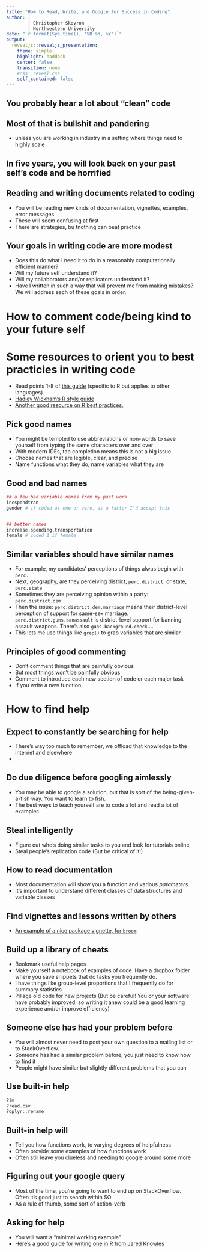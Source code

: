 ```yaml
---
title: "How to Read, Write, and Google for Success in Coding"
author: |
        | Christopher Skovron
        | Northwestern University 
date: "`r format(Sys.time(), '%B %d, %Y')`"
output: 
  revealjs::revealjs_presentation: 
    theme: simple
    highlight: haddock
    center: false
    transition: none
    #css: reveal.css
    self_contained: false
---
```

          
          
## You probably hear a lot about "clean" code 

## Most of that is bullshit and pandering
- unless you are working in industry in a setting where things need to highly scale 

## In five years, you will look back on your past self's code and be horrified 

## Reading and writing documents related to coding
- You will be reading new kinds of documentation, vignettes, examples, error messages
- These will seem confusing at first
- There are strategies, bu tnothing can beat practice 

## Your goals in writing code are more modest 
- Does this do what I need it to do in a reasonably computationally efficient manner? 
- Will my future self understand it? 
- Will my collaborators and/or replicators understand it? 
- Have I written in such a way that will prevent me from making mistakes? 
We will address each of these goals in order. 



# How to comment code/being kind to your future self 






# Some resources to orient you to best practicies in writing code

- Read points 1-8 of [this guide](https://www.r-bloggers.com/r-best-practices-r-you-writing-the-r-way/) (specific to R but applies to other languages)
- [Hadley Wickham's R style guide](http://adv-r.had.co.nz/Style.html)
- [Another good resource on R best practices.](https://swcarpentry.github.io/r-novice-inflammation/06-best-practices-R/)








## Pick good names
- You might be tempted to use abbreviations or non-words to save yourself from typing the same characters over and over
- With modern IDEs, tab completion means this is not a big issue
- Choose names that are legible, clear, and precise 
- Name functions what they do, name variables what they are 


## Good and bad names

```r
## a few bad variable names from my past work
incspendtran
gender # if coded as one or zero, as a factor I'd accept this 


## better names
increase.spending.transportation
female # coded 1 if female


```

## Similar variables should have similar names

- For example, my candidates' perceptions of things alwas begin with `perc.`
- Next, geography, are they perceiving district, `perc.district`, or state, `perc.state`
- Sometimes they are perceiving opinion within a party: `perc.district.dem`
- Then the issue: `perc.district.dem.marriage` means their district-level perception of support for same-sex marriage. `perc.district.guns.banassault` is district-level support for banning assault weapons. There's also `guns.background.check`....
- This lets me use things like `grep()` to grab variables that are similar 




## Principles of good commenting 

- Don't comment things that are painfully obvious
- But most things won't be painfully obvious 
- Comment to introduce each new section of code or each major task 
- If you write a new function 






# How to find help

## Expect to constantly be searching for help 

- There's way too much to remember, we offload that knowledge to the internet and elsewhere
- 



## Do due diligence before googling aimlessly

- You may be able to google a solution, but that is sort of the being-given-a-fish way. You want to learn to fish. 
- The best ways to teach yourself are to code a lot and read a lot of examples


## Steal intelligently
- Figure out who's doing similar tasks to you and look for tutorials online
- Steal people's replication code (But be critical of it!)


## How to read documentation
- Most documentation will show you a function and various *parameters*
- It's important to understand different classes of data structures and variable classes 


## Find vignettes and lessons written by others 

- [An example of a nice package vignette, for `broom`](https://cran.r-project.org/web/packages/broom/vignettes/broom.html)

## Build up a library of cheats 

- Bookmark useful help pages
- Make yourself a notebook of examples of code. Have a dropbox folder where you save snippets that do tasks you frequently do. 
- I have things like group-level proportions that I frequently do for summary statistics 
- Pillage old code for new projects (But be careful! You or your software have probably improved, so writing it anew could be a good learning experience and/or improve efficiency)



## Someone else has had your problem before 
- You will almost never need to post your own question to a mailing list or to StackOverflow. 
- Someone has had a similar problem before, you just need to know how to find it
- People might have similar but slightly different problems that you can 


## Use built-in help

```r
?lm
?read.csv
?dplyr::rename
```

## Built-in help will
- Tell you how functions work, to varying degrees of helpfulness 
- Often provide some examples of how functions work
- Often still leave you clueless and needing to google around some more 

## Figuring out your google query

- Most of the time, you're going to want to end up on StackOverflow. Often it's good just to search within SO
- As a rule of thumb, some sort of action-verb 


## Asking for help
- You will want a "minimal working example"
- [Here's a good guide for writing one in R from Jared Knowles](https://www.jaredknowles.com/journal/2013/5/27/writing-a-minimal-working-example-mwe-in-r)




